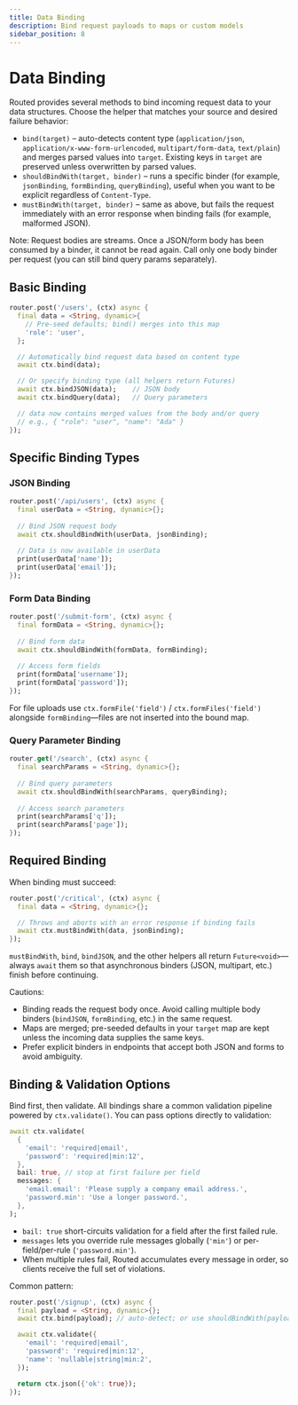 ```yaml
---
title: Data Binding
description: Bind request payloads to maps or custom models
sidebar_position: 8
---
```


# Data Binding

Routed provides several methods to bind incoming request data to your data structures. Choose the helper that matches your source and desired failure behavior:

- `bind(target)` – auto-detects content type (`application/json`, `application/x-www-form-urlencoded`, `multipart/form-data`, `text/plain`) and merges parsed values into `target`. Existing keys in `target` are preserved unless overwritten by parsed values.
- `shouldBindWith(target, binder)` – runs a specific binder (for example, `jsonBinding`, `formBinding`, `queryBinding`), useful when you want to be explicit regardless of `Content-Type`.
- `mustBindWith(target, binder)` – same as above, but fails the request immediately with an error response when binding fails (for example, malformed JSON).

Note: Request bodies are streams. Once a JSON/form body has been consumed by a binder, it cannot be read again. Call only one body binder per request (you can still bind query params separately).

## Basic Binding

```dart
router.post('/users', (ctx) async {
  final data = <String, dynamic>{
    // Pre-seed defaults; bind() merges into this map
    'role': 'user',
  };

  // Automatically bind request data based on content type
  await ctx.bind(data);

  // Or specify binding type (all helpers return Futures)
  await ctx.bindJSON(data);    // JSON body
  await ctx.bindQuery(data);   // Query parameters

  // data now contains merged values from the body and/or query
  // e.g., { "role": "user", "name": "Ada" }
});
```

## Specific Binding Types

### JSON Binding
```dart
router.post('/api/users', (ctx) async {
  final userData = <String, dynamic>{};
  
  // Bind JSON request body
  await ctx.shouldBindWith(userData, jsonBinding);
  
  // Data is now available in userData
  print(userData['name']);
  print(userData['email']);
});
```

### Form Data Binding
```dart
router.post('/submit-form', (ctx) async {
  final formData = <String, dynamic>{};
  
  // Bind form data
  await ctx.shouldBindWith(formData, formBinding);
  
  // Access form fields
  print(formData['username']);
  print(formData['password']);
});
```

For file uploads use `ctx.formFile('field')` / `ctx.formFiles('field')` alongside `formBinding`—files are not inserted into the bound map.

### Query Parameter Binding
```dart
router.get('/search', (ctx) async {
  final searchParams = <String, dynamic>{};
  
  // Bind query parameters
  await ctx.shouldBindWith(searchParams, queryBinding);
  
  // Access search parameters
  print(searchParams['q']);
  print(searchParams['page']);
});
```

## Required Binding

When binding must succeed:

```dart
router.post('/critical', (ctx) async {
  final data = <String, dynamic>{};

  // Throws and aborts with an error response if binding fails
  await ctx.mustBindWith(data, jsonBinding);
});
```

`mustBindWith`, `bind`, `bindJSON`, and the other helpers all return `Future<void>`—always `await` them so that asynchronous binders (JSON, multipart, etc.) finish before continuing.

Cautions:
- Binding reads the request body once. Avoid calling multiple body binders (`bindJSON`, `formBinding`, etc.) in the same request.
- Maps are merged; pre-seeded defaults in your `target` map are kept unless the incoming data supplies the same keys.
- Prefer explicit binders in endpoints that accept both JSON and forms to avoid ambiguity.

## Binding & Validation Options

Bind first, then validate. All bindings share a common validation pipeline powered by `ctx.validate()`. You can pass options directly to validation:

```dart
await ctx.validate(
  {
    'email': 'required|email',
    'password': 'required|min:12',
  },
  bail: true, // stop at first failure per field
  messages: {
    'email.email': 'Please supply a company email address.',
    'password.min': 'Use a longer password.',
  },
);
```

- `bail: true` short-circuits validation for a field after the first failed rule.
- `messages` lets you override rule messages globally (`'min'`) or per-field/per-rule (`'password.min'`).
- When multiple rules fail, Routed accumulates every message in order, so clients receive the full set of violations.

Common pattern:

```dart
router.post('/signup', (ctx) async {
  final payload = <String, dynamic>{};
  await ctx.bind(payload); // auto-detect; or use shouldBindWith(payload, jsonBinding)

  await ctx.validate({
    'email': 'required|email',
    'password': 'required|min:12',
    'name': 'nullable|string|min:2',
  });

  return ctx.json({'ok': true});
});
```
